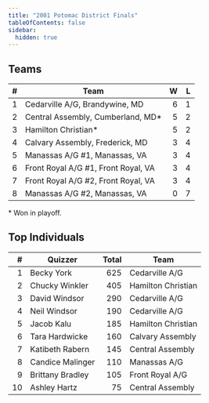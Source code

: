 ```yaml
---
title: "2001 Potomac District Finals"
tableOfContents: false
sidebar:
  hidden: true
---
```


## Teams

|    # | Team                                |    W |    L |
| ---: | ----------------------------------- | ---: | ---: |
|    1 | Cedarville A/G, Brandywine, MD      |    6 |    1 |
|    2 | Central Assembly, Cumberland, MD*   |    5 |    2 |
|    3 | Hamilton Christian*                 |    5 |    2 |
|    4 | Calvary Assembly, Frederick, MD     |    3 |    4 |
|    5 | Manassas A/G #1, Manassas, VA       |    3 |    4 |
|    6 | Front Royal A/G #1, Front Royal, VA |    3 |    4 |
|    7 | Front Royal A/G #2, Front Royal, VA |    3 |    4 |
|    8 | Manassas A/G #2, Manassas, VA       |    0 |    7 |

\* Won in playoff.

## Top Individuals

|    # | Quizzer          | Total | Team               |
| ---: | ---------------- | ----: | ------------------ |
|    1 | Becky York       |   625 | Cedarville A/G     |
|    2 | Chucky Winkler   |   405 | Hamilton Christian |
|    3 | David Windsor    |   290 | Cedarville A/G     |
|    4 | Neil Windsor     |   190 | Cedarville A/G     |
|    5 | Jacob Kalu       |   185 | Hamilton Christian |
|    6 | Tara Hardwicke   |   160 | Calvary Assembly   |
|    7 | Katibeth Rabern  |   145 | Central Assembly   |
|    8 | Candice Malinger |   110 | Manassas A/G       |
|    9 | Brittany Bradley |   105 | Front Royal A/G    |
|   10 | Ashley Hartz     |    75 | Central Assembly   |

